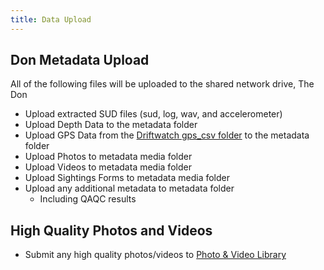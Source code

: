 ```yaml
---
title: Data Upload
---
```


## Don Metadata Upload

All of the following files will be uploaded to the shared network drive, The Don

-   Upload extracted SUD files (sud, log, wav, and accelerometer)
-   Upload Depth Data to the metadata folder
-   Upload GPS Data from the [Driftwatch gps_csv folder](https://drive.google.com/drive/folders/1xiayEHbx30tFumMagMHJ1uhfmOishMn2) to the metadata folder
-   Upload Photos to metadata media folder
-   Upload Videos to metadata media folder
-   Upload Sightings Forms to metadata media folder
-   Upload any additional metadata to metadata folder
    -   Including QAQC results

## High Quality Photos and Videos

-   Submit any high quality photos/videos to [Photo & Video Library](https://drive.google.com/drive/folders/1s3oXdWLnbofaL1_IwhBoHBVDTBZx1qtB?usp=sharing)
